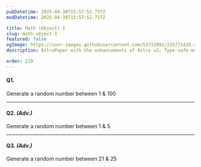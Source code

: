 ```yaml
---
pubDatetime: 2025-04-30T15:57:52.737Z
modDatetime: 2025-04-30T15:57:52.737Z

title: Math (Object) I
slug: math-object-I
featured: false
ogImage: https://user-images.githubusercontent.com/53733092/215771435-25408246-2309-4f8b-a781-1f3d93bdf0ec.png
description: AstroPaper with the enhancements of Astro v2. Type-safe markdown contents, bug fixes and better dev experience etc.

order: 210
---
```


#### Q1. 

Generate a random number between 1 & 100

---

#### Q2. _(Adv.)_

Generate a random number between 1 & 5

---

#### Q3. _(Adv.)_

Generate a random number between 21 & 25